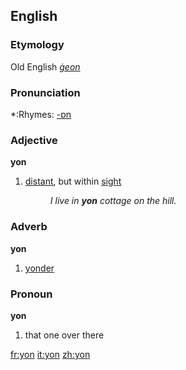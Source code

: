 ==English==
===Etymology===
Old English ''[[ġeon]]''

===Pronunciation===
*:Rhymes: [[Rhymes:English:-ɒn|-ɒn]]

===Adjective===
'''yon'''
# [[distant]], but within [[sight]]
#:''I live in '''yon''' cottage on the hill.''
===Adverb===
'''yon'''
# [[yonder]]
===Pronoun===
'''yon'''
# that one over there

[[fr:yon]]
[[it:yon]]
[[zh:yon]]